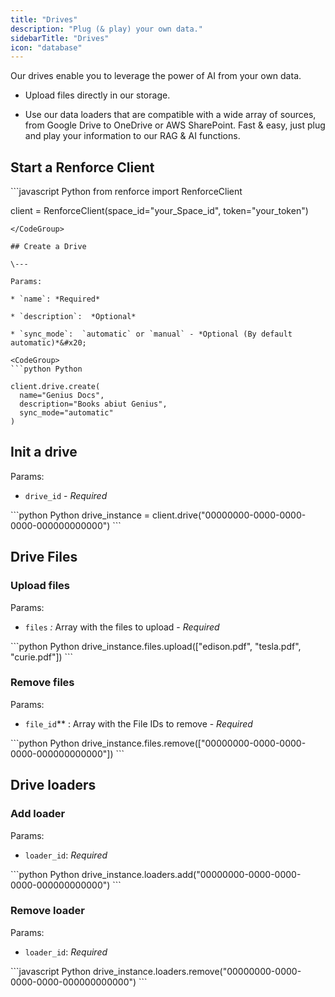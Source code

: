 ```yaml
---
title: "Drives"
description: "Plug (& play) your own data."
sidebarTitle: "Drives"
icon: "database"
---
```


Our drives enable you to leverage the power of AI from your own data.

* Upload files directly in our storage.

* Use our data loaders that  are compatible with a wide array of sources, from Google Drive to OneDrive or AWS SharePoint. Fast & easy, just plug and play your information to our RAG & AI functions.

## Start a Renforce Client

<CodeGroup>
  ```javascript Python
  from renforce import RenforceClient

  client = RenforceClient(space_id="your_Space_id", token="your_token")
  ```
</CodeGroup>

## Create a Drive

\---

Params:

* `name`: *Required*

* `description`:  *Optional*

* `sync_mode`:  `automatic` or `manual` - *Optional (By default automatic)*&#x20;

<CodeGroup>
  ```python Python

  client.drive.create(
    name="Genius Docs",
    description="Books abiut Genius",
    sync_mode="automatic"
  )
  ```
</CodeGroup>

## Init a drive

Params:

* `drive_id` - *Required*

<CodeGroup>
  ```python Python
  drive_instance = client.drive("00000000-0000-0000-0000-000000000000")
  ```
</CodeGroup>

## Drive Files

### Upload files

Params:

* `files` *:* Array with the files to upload - *Required*&#x20;

<CodeGroup>
  ```python Python
  drive_instance.files.upload(["edison.pdf", "tesla.pdf", "curie.pdf"])
  ```
</CodeGroup>

### Remove files

Params:

* `file_id`\*\* : Array with the File IDs to remove - *Required*&#x20;

<CodeGroup>
  ```python Python
  drive_instance.files.remove(["00000000-0000-0000-0000-000000000000"])
  ```
</CodeGroup>

## Drive loaders

### Add loader

Params:

* `loader_id`: *Required*   &#x20;

<CodeGroup>
  ```python Python
  drive_instance.loaders.add("00000000-0000-0000-0000-000000000000")
  ```
</CodeGroup>

### Remove loader

Params:

* `loader_id`: *Required*&#x20;

<CodeGroup>
  ```javascript Python
  drive_instance.loaders.remove("00000000-0000-0000-0000-000000000000")
  ```
</CodeGroup>